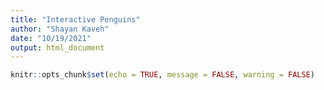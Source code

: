 ```yaml
---
title: "Interactive Penguins"
author: "Shayan Kaveh"
date: "10/19/2021"
output: html_document
---
```


```r
knitr::opts_chunk$set(echo = TRUE, message = FALSE, warning = FALSE)
```

